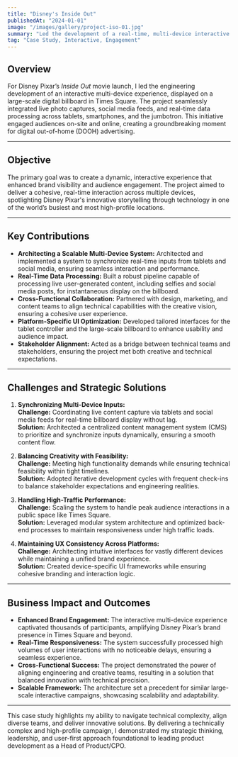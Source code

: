 ```yaml
---
title: "Disney's Inside Out"
publishedAt: "2024-01-01"
image: "/images/gallery/project-iso-01.jpg"
summary: "Led the development of a real-time, multi-device interactive campaign for Disney Pixar’s Inside Out in Times Square, delivering a seamless user experience that blended technical innovation with strategic brand engagement."
tag: "Case Study, Interactive, Engagement"
---
```


## Overview

For Disney Pixar’s _Inside Out_ movie launch, I led the engineering development of an interactive multi-device experience, displayed on a large-scale digital billboard in Times Square. The project seamlessly integrated live photo captures, social media feeds, and real-time data processing across tablets, smartphones, and the jumbotron. This initiative engaged audiences on-site and online, creating a groundbreaking moment for digital out-of-home (DOOH) advertising.

---

## Objective

The primary goal was to create a dynamic, interactive experience that enhanced brand visibility and audience engagement. The project aimed to deliver a cohesive, real-time interaction across multiple devices, spotlighting Disney Pixar's innovative storytelling through technology in one of the world’s busiest and most high-profile locations.

---

## Key Contributions

-   **Architecting a Scalable Multi-Device System:** Architected and implemented a system to synchronize real-time inputs from tablets and social media, ensuring seamless interaction and performance.
-   **Real-Time Data Processing:** Built a robust pipeline capable of processing live user-generated content, including selfies and social media posts, for instantaneous display on the billboard.
-   **Cross-Functional Collaboration:** Partnered with design, marketing, and content teams to align technical capabilities with the creative vision, ensuring a cohesive user experience.
-   **Platform-Specific UI Optimization:** Developed tailored interfaces for the tablet controller and the large-scale billboard to enhance usability and audience impact.
-   **Stakeholder Alignment:** Acted as a bridge between technical teams and stakeholders, ensuring the project met both creative and technical expectations.

---

## Challenges and Strategic Solutions

1. **Synchronizing Multi-Device Inputs:**  
   **Challenge:** Coordinating live content capture via tablets and social media feeds for real-time billboard display without lag.  
   **Solution:** Architected a centralized content management system (CMS) to prioritize and synchronize inputs dynamically, ensuring a smooth content flow.

2. **Balancing Creativity with Feasibility:**  
   **Challenge:** Meeting high functionality demands while ensuring technical feasibility within tight timelines.  
   **Solution:** Adopted iterative development cycles with frequent check-ins to balance stakeholder expectations and engineering realities.

3. **Handling High-Traffic Performance:**  
   **Challenge:** Scaling the system to handle peak audience interactions in a public space like Times Square.  
   **Solution:** Leveraged modular system architecture and optimized back-end processes to maintain responsiveness under high traffic loads.

4. **Maintaining UX Consistency Across Platforms:**  
   **Challenge:** Architecting intuitive interfaces for vastly different devices while maintaining a unified brand experience.  
   **Solution:** Created device-specific UI frameworks while ensuring cohesive branding and interaction logic.

---

## Business Impact and Outcomes

-   **Enhanced Brand Engagement:** The interactive multi-device experience captivated thousands of participants, amplifying Disney Pixar’s brand presence in Times Square and beyond.
-   **Real-Time Responsiveness:** The system successfully processed high volumes of user interactions with no noticeable delays, ensuring a seamless experience.
-   **Cross-Functional Success:** The project demonstrated the power of aligning engineering and creative teams, resulting in a solution that balanced innovation with technical precision.
-   **Scalable Framework:** The architecture set a precedent for similar large-scale interactive campaigns, showcasing scalability and adaptability.

---

This case study highlights my ability to navigate technical complexity, align diverse teams, and deliver innovative solutions. By delivering a technically complex and high-profile campaign, I demonstrated my strategic thinking, leadership, and user-first approach foundational to leading product development as a Head of Product/CPO.
